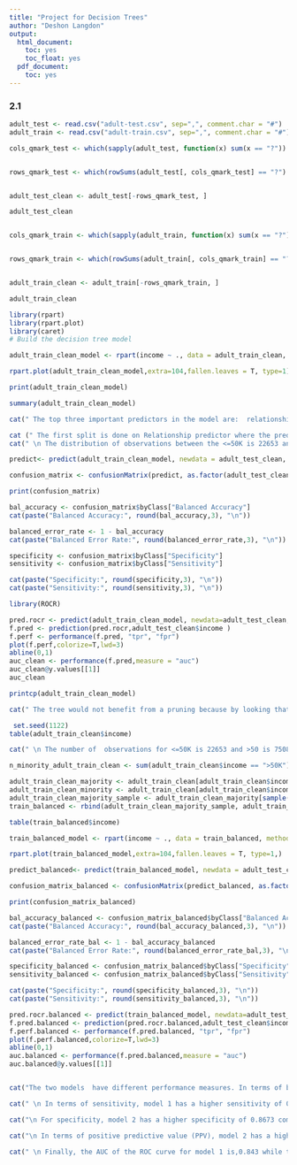 ---
title: "Project for Decision Trees"
author: "Deshon Langdon"
output:
  html_document:
    toc: yes
    toc_float: yes
  pdf_document:
    toc: yes
---
### 2.1



```{r}

adult_test <- read.csv("adult-test.csv", sep=",", comment.char = "#")
adult_train <- read.csv("adult-train.csv", sep=",", comment.char = "#")
```



```{r}

cols_qmark_test <- which(sapply(adult_test, function(x) sum(x == "?")) > 0)


rows_qmark_test <- which(rowSums(adult_test[, cols_qmark_test] == "?") > 0)


adult_test_clean <- adult_test[-rows_qmark_test, ]

adult_test_clean


cols_qmark_train <- which(sapply(adult_train, function(x) sum(x == "?")) > 0)


rows_qmark_train <- which(rowSums(adult_train[, cols_qmark_train] == "?") > 0)


adult_train_clean <- adult_train[-rows_qmark_train, ]

adult_train_clean

```

```{r}

library(rpart)
library(rpart.plot)
library(caret)
# Build the decision tree model

adult_train_clean_model <- rpart(income ~ ., data = adult_train_clean, method = "class")

rpart.plot(adult_train_clean_model,extra=104,fallen.leaves = T, type=1)

print(adult_train_clean_model)

summary(adult_train_clean_model)
```

```{r}
cat(" The top three important predictors in the model are:  relationship, marital_status,  capital_gain ")
```

```{r}

cat (" The first split is done on Relationship predictor where the predicted class was where income is <=50K. \n ")
cat(" \n The distribution of observations between the <=50K is 22653 and >50 is 7508.")
```

```{r}
predict<- predict(adult_train_clean_model, newdata = adult_test_clean, type = "class")

confusion_matrix <- confusionMatrix(predict, as.factor(adult_test_clean$income))

print(confusion_matrix)
```

```{r}
bal_accuracy <- confusion_matrix$byClass["Balanced Accuracy"]
cat(paste("Balanced Accuracy:", round(bal_accuracy,3), "\n"))
```

```{r}
balanced_error_rate <- 1 - bal_accuracy
cat(paste("Balanced Error Rate:", round(balanced_error_rate,3), "\n"))

```



```{r}
specificity <- confusion_matrix$byClass["Specificity"]
sensitivity <- confusion_matrix$byClass["Sensitivity"]

cat(paste("Specificity:", round(specificity,3), "\n"))
cat(paste("Sensitivity:", round(sensitivity,3), "\n"))

```

```{r}

library(ROCR)

pred.rocr <- predict(adult_train_clean_model, newdata=adult_test_clean,type= "prob") [,2]
f.pred <- prediction(pred.rocr,adult_test_clean$income )
f.perf <- performance(f.pred, "tpr", "fpr")
plot(f.perf,colorize=T,lwd=3)
abline(0,1)
auc_clean <- performance(f.pred,measure = "auc")
auc_clean@y.values[[1]]
auc_clean
```


```{r}
printcp(adult_train_clean_model)

cat(" The tree would not benefit from a pruning because by looking that table you can see that the cross-validated misclassification error rates  decreases as the tree get more complex where number of times predictors variables used in each of the splits and resulting terminal nodes of each spilt increases .Moreover, since we want the CP value that minimizes the cross-validated misclassification error rate, therefore in this case  optimal CP value of 0.010000 is equal  to the maximum CP value in the table, therefore the tree is not overfitting and does not need to be pruned")
```

```{r}
 set.seed(1122)
table(adult_train_clean$income)

cat(" \n The number of  observations for <=50K is 22653 and >50 is 7508.")
```


```{r}
n_minority_adult_train_clean <- sum(adult_train_clean$income == ">50K")

adult_train_clean_majority <- adult_train_clean[adult_train_clean$income == "<=50K",]
adult_train_clean_minority <- adult_train_clean[adult_train_clean$income == ">50K",]
adult_train_clean_majority_sample <- adult_train_clean_majority[sample(nrow(adult_train_clean_majority), n_minority_adult_train_clean),]
train_balanced <- rbind(adult_train_clean_majority_sample, adult_train_clean_minority)

table(train_balanced$income)
```

```{r}
train_balanced_model <- rpart(income ~ ., data = train_balanced, method = "class")

rpart.plot(train_balanced_model,extra=104,fallen.leaves = T, type=1,)

predict_balanced<- predict(train_balanced_model, newdata = adult_test_clean, type = "class")

confusion_matrix_balanced <- confusionMatrix(predict_balanced, as.factor(adult_test_clean$income))

print(confusion_matrix_balanced)
```


```{r}
bal_accuracy_balanced <- confusion_matrix_balanced$byClass["Balanced Accuracy"]
cat(paste("Balanced Accuracy:", round(bal_accuracy_balanced,3), "\n"))
```


```{r}
balanced_error_rate_bal <- 1 - bal_accuracy_balanced
cat(paste("Balanced Error Rate:", round(balanced_error_rate_bal,3), "\n"))
```


```{r}
specificity_balanced <- confusion_matrix_balanced$byClass["Specificity"]
sensitivity_balanced <- confusion_matrix_balanced$byClass["Sensitivity"]

cat(paste("Specificity:", round(specificity_balanced,3), "\n"))
cat(paste("Sensitivity:", round(sensitivity_balanced,3), "\n"))


```


```{r}

pred.rocr.balanced <- predict(train_balanced_model, newdata=adult_test_clean,type= "prob") [,2]
f.pred.balanced <- prediction(pred.rocr.balanced,adult_test_clean$income )
f.perf.balanced <- performance(f.pred.balanced, "tpr", "fpr")
plot(f.perf.balanced,colorize=T,lwd=3)
abline(0,1)
auc.balanced <- performance(f.pred.balanced,measure = "auc")
auc.balanced@y.values[[1]]



```

```{r}
cat("The two models  have different performance measures. In terms of balanced accuracy, model 1 has a higher balanced accuracy of 0.7259 compared to model 2 which has a balanced accuracy of 0.8048. This means that model 2 performs better at predicting the positive class (<=50K), while model 1 is more balanced in predicting both classes\n")

cat(" \n In terms of sensitivity, model 1 has a higher sensitivity of 0.9482 for the positive class (<=50K) compared to model 2 which has a sensitivity of 0.7423. This means that model 1 is better at correctly identifying individuals who earn less than or equal to 50K per year.\n")

cat("\n For specificity, model 2 has a higher specificity of 0.8673 compared to model 1 which has a specificity of 0.5035. This means that model 2 is better at correctly identifying individuals who earn more than 50K per year.\n")

cat("\n In terms of positive predictive value (PPV), model 2 has a higher positive predictive value of 0.9450 compared to model 1 which has a positive predictive (PPV) value of 0.8543. This means that model 2 is better at correctly identifying individuals who earn less than or equal to 50K per year.\n")

cat(" \n Finally, the AUC of the ROC curve for model 1 is,0.843 while the AUC for model (e) is 0.844. This indicates that both models have similar performance in distinguishing between positive and negative classes. However, model 2 has a slightly higher AUC value, which suggests that it has a slightly better ability to correctly classify the positive and negative classes compared to model 2")




```

